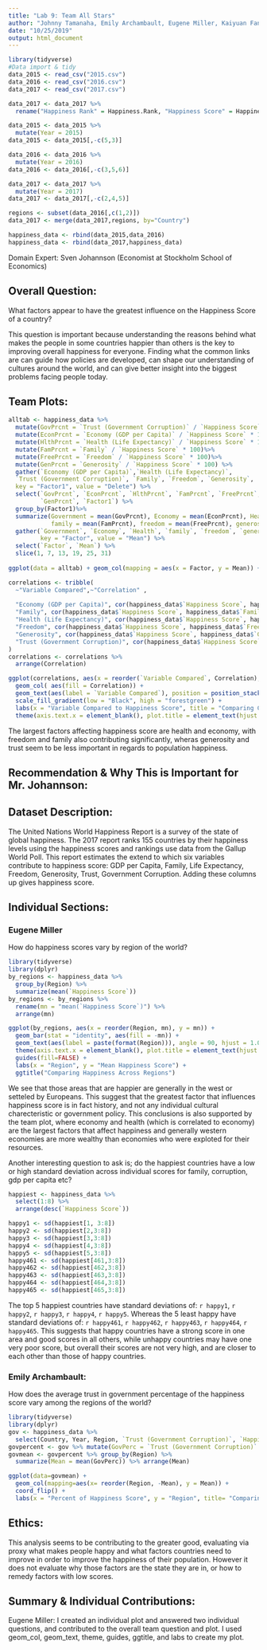```yaml
---
title: "Lab 9: Team All Stars"
author: "Johnny Tamanaha, Emily Archambault, Eugene Miller, Kaiyuan Fan, Jingzhi Zhang"
date: "10/25/2019"
output: html_document
---
```

```r
library(tidyverse)
#Data import & tidy
data_2015 <- read_csv("2015.csv")
data_2016 <- read_csv("2016.csv")
data_2017 <- read_csv("2017.csv")

data_2017 <- data_2017 %>%
  rename("Happiness Rank" = Happiness.Rank, "Happiness Score" = Happiness.Score, "Whisker high"= Whisker.high, "Whisker low" = Whisker.low, "Economy (GDP per Capita)" = Economy..GDP.per.Capita., "Health (Life Expectancy)" = Health..Life.Expectancy., "Trust (Government Corruption)" = Trust..Government.Corruption., "Dystopia Residual" = Dystopia.Residual)

data_2015 <- data_2015 %>%
  mutate(Year = 2015)
data_2015 <- data_2015[,-c(5,3)]

data_2016 <- data_2016 %>%
  mutate(Year = 2016)
data_2016 <- data_2016[,-c(3,5,6)]

data_2017 <- data_2017 %>%
  mutate(Year = 2017)
data_2017 <- data_2017[,-c(2,4,5)]

regions <- subset(data_2016[,c(1,2)])
data_2017 <- merge(data_2017,regions, by="Country")

happiness_data <- rbind(data_2015,data_2016)
happiness_data <- rbind(data_2017,happiness_data)
```


Domain Expert: Sven Johannson (Economist at Stockholm School of Economics)

## Overall Question:
What factors appear to have the greatest influence on the Happiness Score of a country?

This question is important because understanding the reasons behind what makes the people in some countries happier than others is the key to improving overall happiness for everyone. Finding what the common links are can guide how policies are developed, can shape our understanding of cultures around the world, and can give better insight into the biggest problems facing people today.

## Team Plots:
```r

alltab <- happiness_data %>% 
  mutate(GovPrcnt = `Trust (Government Corruption)` / `Happiness Score` * 100) %>%
  mutate(EconPrcnt = `Economy (GDP per Capita)` / `Happiness Score` * 100) %>%
  mutate(HlthPrcnt = `Health (Life Expectancy)` / `Happiness Score` * 100) %>%
  mutate(FamPrcnt = `Family` / `Happiness Score` * 100)%>%
  mutate(FreePrcnt = `Freedom` / `Happiness Score` * 100)%>%
  mutate(GenPrcnt = `Generosity` / `Happiness Score` * 100) %>%
  gather(`Economy (GDP per Capita)`,`Health (Life Expectancy)`,
  `Trust (Government Corruption)`, `Family`, `Freedom`, `Generosity`, 
  key = "Factor1", value = "Delete") %>%
  select(`GovPrcnt`, `EconPrcnt`, `HlthPrcnt`, `FamPrcnt`, `FreePrcnt`, 
         `GenPrcnt`, `Factor1`) %>%
  group_by(Factor1)%>%
  summarize(Government = mean(GovPrcnt), Economy = mean(EconPrcnt), Health = mean(HlthPrcnt),
            family = mean(FamPrcnt), freedom = mean(FreePrcnt), generosity = mean(GenPrcnt)) %>%
  gather(`Government`, `Economy`, `Health`, `family`, `freedom`, `generosity`,
         key = "Factor", value = "Mean") %>%
  select(`Factor`, `Mean`) %>%
  slice(1, 7, 13, 19, 25, 31)
  
ggplot(data = alltab) + geom_col(mapping = aes(x = Factor, y = Mean)) + ggtitle("Average Percentage of Factors Contributing to Happiness Score")
```


```r
correlations <- tribble(
  ~"Variable Compared",~"Correlation" ,
  
  "Economy (GDP per Capita)", cor(happiness_data$`Happiness Score`, happiness_data$`Economy (GDP per Capita)`),
  "Family", cor(happiness_data$`Happiness Score`, happiness_data$`Family`),
  "Health (Life Expectancy)", cor(happiness_data$`Happiness Score`, happiness_data$`Health (Life Expectancy)`),
  "Freedom", cor(happiness_data$`Happiness Score`, happiness_data$`Freedom`),
  "Generosity", cor(happiness_data$`Happiness Score`, happiness_data$`Generosity`),
  "Trust (Government Corruption)", cor(happiness_data$`Happiness Score`, happiness_data$`Trust (Government Corruption)`)
)
correlations <- correlations %>%
  arrange(Correlation)

ggplot(correlations, aes(x = reorder(`Variable Compared`, Correlation), y = Correlation)) +
  geom_col( aes(fill = Correlation)) + 
  geom_text(aes(label = `Variable Compared`), position = position_stack(vjust = .5), angle = 90, size = 3, color = "White") +
  scale_fill_gradient(low = "Black", high = "forestgreen") +
  labs(x = "Variable Compared to Happiness Score", title = "Comparing Correlations Between Different Factors and Happiness Score") +
  theme(axis.text.x = element_blank(), plot.title = element_text(hjust = 0.5)) 
```

The largest factors affecting happiness score are health and economy, with freedom and family also contributing significantly, wheras generosity and trust seem to be less important in regards to population happiness.

## Recommendation & Why This is Important for Mr. Johannson: 



## Dataset Description:
The United Nations World Happiness Report is a survey of the state of global happiness. The 2017 report ranks 155 countries by their happiness levels using the happiness scores and rankings use data from the Gallup World Poll. This report estimates the extend to which six variables contribute to happiness score: GDP per Capita, Family, Life Expectancy, Freedom, Generosity, Trust, Government Corruption. Adding these columns up gives happiness score.

## Individual Sections:

### Eugene Miller

How do happiness scores vary by region of the world? 

```r
library(tidyverse)
library(dplyr)
by_regions <- happiness_data %>%
  group_by(Region) %>%
  summarize(mean(`Happiness Score`))
by_regions <- by_regions %>%
  rename(mn = "mean(`Happiness Score`)") %>%
  arrange(mn)

ggplot(by_regions, aes(x = reorder(Region, mn), y = mn)) +
  geom_bar(stat = "identity", aes(fill = -mn)) + 
  geom_text(aes(label = paste(format(Region))), angle = 90, hjust = 1.025, color = "white") +
  theme(axis.text.x = element_blank(), plot.title = element_text(hjust = 0.5))+
  guides(fill=FALSE) +
  labs(x = "Region", y = "Mean Happiness Score") +
  ggtitle("Comparing Happiness Across Regions")
```

We see that those areas that are happier are generally in the west or setteled by Europeans. This suggest that the greatest factor that influences happiness score is in fact history, and not any individual cultural charecteristic or government policy. This conclusions is also supported by the team plot, where economy and health (which is correlated to economy) are the largest factors that affect happiness and generally western economies are more wealthy than economies who were exploted for their resources.

Another interesting question to ask is; do the happiest countries have a low or high standard deviation across individual scores for family, corruption, gdp per capita etc?

```r
happiest <- happiness_data %>%
  select(1:8) %>%
  arrange(desc(`Happiness Score`))

happy1 <- sd(happiest[1, 3:8])
happy2 <- sd(happiest[2,3:8])
happy3 <- sd(happiest[3,3:8])
happy4 <- sd(happiest[4,3:8])
happy5 <- sd(happiest[5,3:8])
happy461 <- sd(happiest[461,3:8])
happy462 <- sd(happiest[462,3:8])
happy463 <- sd(happiest[463,3:8])
happy464 <- sd(happiest[464,3:8])
happy465 <- sd(happiest[465,3:8])
```

The top 5 happiest countries have standard deviations of: `r happy1`, `r happy2`, `r happy3`, `r happy4`, `r happy5`. Whereas the 5 least happy have standard deviations of: `r happy461`, `r happy462`, `r happy463`, `r happy464`, `r happy465`. This suggests that happy countries have a strong score in one area and good scores in all others, while unhappy countries may have one very poor score, but overall their scores are not very high, and are closer to each other than those of happy countries.  

### Emily Archambault:

How does the average trust in government percentage of the happiness score vary among the regions of the world?

```r
library(tidyverse)
library(dplyr)
gov <- happiness_data %>% 
  select(Country, Year, Region, `Trust (Government Corruption)`, `Happiness Score`)
govpercent <- gov %>% mutate(GovPerc = `Trust (Government Corruption)` / `Happiness Score` * 100)
govmean <- govpercent %>% group_by(Region) %>% 
  summarize(Mean = mean(GovPerc)) %>% arrange(Mean)

ggplot(data=govmean) + 
  geom_col(mapping=aes(x= reorder(Region, -Mean), y = Mean)) +
  coord_flip() +
  labs(x = "Percent of Happiness Score", y = "Region", title= "Comparing Average Trust in Government with Region")
```


## Ethics: 
This analysis seems to be contributing to the greater good, evaluating via proxy what makes people happy and what factors countries need to improve in order to improve the happiness of their population. However it does not evaluate why those factors are the state they are in, or how to remedy factors with low scores. 

## Summary & Individual Contributions:

Eugene Miller: I created an individual plot and answered two individual questions, and contributed to the overall team question and plot. I used geom_col, geom_text, theme, guides, ggtitle, and labs to create my plot.